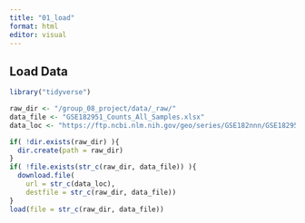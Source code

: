 ```yaml
---
title: "01_load"
format: html
editor: visual
---
```


## Load Data

```r
library("tidyverse")
```

```r
raw_dir <- "/group_08_project/data/_raw/"
data_file <- "GSE182951_Counts_All_Samples.xlsx"
data_loc <- "https://ftp.ncbi.nlm.nih.gov/geo/series/GSE182nnn/GSE182951/suppl/GSE182951%5FCounts%5FAll%5FSamples%2Exlsx"

if( !dir.exists(raw_dir) ){
  dir.create(path = raw_dir)
}
if( !file.exists(str_c(raw_dir, data_file)) ){
  download.file(
    url = str_c(data_loc),
    destfile = str_c(raw_dir, data_file))
}
load(file = str_c(raw_dir, data_file))
```
